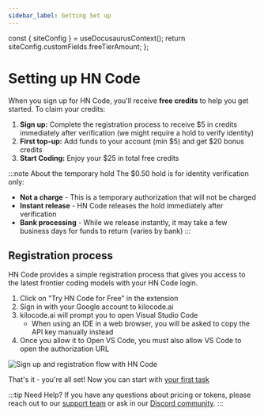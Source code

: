 ```yaml
---
sidebar_label: Getting Set up
---
```



  const { siteConfig } = useDocusaurusContext();
  return siteConfig.customFields.freeTierAmount;
};

# Setting up HN Code

When you sign up for HN Code, you'll receive **free credits** to help you get started. To claim your credits:

1. **Sign up:** Complete the registration process to receive $5 in credits immediately after verification (we might require a hold to verify identity)
2. **First top-up:** Add funds to your account (min $5) and get $20 bonus credits
3. **Start Coding:** Enjoy your $25 in total free credits

:::note About the temporary hold
The $0.50 hold is for identity verification only:

- **Not a charge** - This is a temporary authorization that will not be charged
- **Instant release** - HN Code releases the hold immediately after verification
- **Bank processing** - While we release instantly, it may take a few business days for funds to return (varies by bank)
  :::

## Registration process

HN Code provides a simple registration process that gives you access to the latest frontier coding models with your HN Code login.

1. Click on "Try HN Code for Free" in the extension
1. Sign in with your Google account to kilocode.ai
1. kilocode.ai will prompt you to open Visual Studio Code
   - When using an IDE in a web browser, you will be asked to copy the API key manually instead
1. Once you allow it to Open VS Code, you must also allow VS Code to open the authorization URL

<img
  src="/docs/img/setting-up/signupflow.gif"
  alt="Sign up and registration flow with HN Code"
/>

That's it - you're all set! Now you can start with [your first task](/getting-started/your-first-task)

:::tip Need Help?
If you have any questions about pricing or tokens, please reach out to our [support team](mailto:hi@kilocode.ai) or ask in our <a href={DISCORD_URL} target='_blank'>Discord community</a>.
:::
